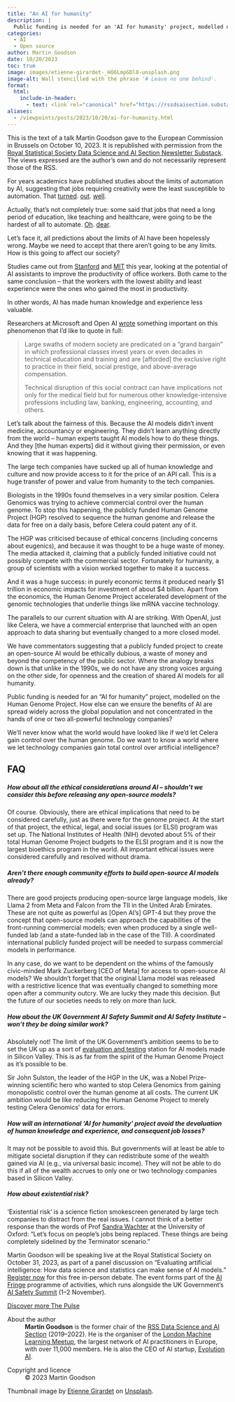 ```yaml
---
title: "An AI for humanity"
description: |
  Public funding is needed for an 'AI for humanity' project, modelled on the Human Genome Project, argues Martin Goodson. How else can we ensure the benefits of AI are spread widely and not concentrated in the hands of technology companies?
categories:
  - AI
  - Open source
author: Martin Goodson
date: 10/20/2023
toc: true
image: images/etienne-girardet-_HO6LmpGDl8-unsplash.png
image-alt: Wall stencilled with the phrase '# Leave no one behind'.
format:
  html:
    include-in-header: 
      - text: <link rel="canonical" href="https://rssdsaisection.substack.com/p/an-ai-for-humanity" />
aliases: 
  - /viewpoints/posts/2023/10/20/ai-for-humanity.html
---
```


::: {.callout-note appearance="simple" style="margin-top: 0;"}
This is the text of a talk Martin Goodson gave to the European Commission in Brussels on October 10, 2023. It is republished with permission from the [Royal Statistical Society Data Science and AI Section Newsletter Substack](https://rssdsaisection.substack.com/p/an-ai-for-humanity). The views expressed are the author's own and do not necessarily represent those of the RSS.
:::

For years academics have published studies about the limits of automation by AI, suggesting that jobs requiring creativity were the least susceptible to automation. That [turned](https://www.businessinsider.com/lost-job-chatgpt-made-me-obsolete-copywriter-2023-7?r=US&IR=T). [out](https://www.washingtonpost.com/technology/2023/06/02/ai-taking-jobs/). [well](https://www.theguardian.com/film/2023/aug/21/ai-jobs-hollywood-writers-actors-strike).

Actually, that's not completely true: some said that jobs that need a long period of education, like teaching and healthcare, were going to be the hardest of all to automate. [Oh](https://www.khanacademy.org/khan-labs). [dear](https://www.microsoft.com/en-us/research/uploads/prod/2023/03/GPT-4_medical_benchmarks.pdf).

Let's face it, all predictions about the limits of AI have been hopelessly wrong. Maybe we need to accept that there aren’t going to be any limits. How is this going to affect our society?

Studies came out from [Stanford](https://www.nber.org/papers/w31161) and [MIT](https://www.science.org/doi/10.1126/science.adh2586) this year, looking at the potential of AI assistants to improve the productivity of office workers. Both came to the same conclusion -- that the workers with the lowest ability and least experience were the ones who gained the most in productivity.

In other words, AI has made human knowledge and experience less valuable.

Researchers at Microsoft and Open AI [wrote](https://arxiv.org/abs/2303.13375) something important on this phenomenon that I’d like to quote in full:

> Large swaths of modern society are predicated on a “grand bargain” in which professional classes invest years or even decades in technical education and training and are [afforded] the exclusive right to practice in their field, social prestige, and above-average compensation.
>
> Technical disruption of this social contract can have implications not only for the medical field but for numerous other knowledge-intensive professions including law, banking, engineering, accounting, and others.

Let’s talk about the fairness of this. Because the AI models didn’t invent medicine, accountancy or engineering. They didn’t learn anything directly from the world -- human experts taught AI models how to do these things. And they [the human experts] did it without giving their permission, or even knowing that it was happening.

The large tech companies have sucked up all of human knowledge and culture and now provide access to it for the price of an API call. This is a huge transfer of power and value from humanity to the tech companies.

Biologists in the 1990s found themselves in a very similar position. Celera Genomics was trying to achieve commercial control over the human genome. To stop this happening, the publicly funded Human Genome Project (HGP) resolved to sequence the human genome and release the data for free on a daily basis, before Celera could patent any of it.

The HGP was criticised because of ethical concerns (including concerns about eugenics), and because it was thought to be a huge waste of money. The media attacked it, claiming that a publicly funded initiative could not possibly compete with the commercial sector. Fortunately for humanity, a group of scientists with a vision worked together to make it a success.

And it was a huge success: in purely economic terms it produced nearly $1 trillion in economic impacts for investment of about $4 billion. Apart from the economics, the Human Genome Project accelerated development of the genomic technologies that underlie things like mRNA vaccine technology.

The parallels to our current situation with AI are striking. With OpenAI, just like Celera, we have a commercial enterprise that launched with an open approach to data sharing but eventually changed to a more closed model.

We have commentators suggesting that a publicly funded project to create an open-source AI would be ethically dubious, a waste of money and beyond the competency of the public sector. Where the analogy breaks down is that unlike in the 1990s, we do not have any strong voices arguing on the other side, for openness and the creation of shared AI models for all humanity.

Public funding is needed for an “AI for humanity” project, modelled on the Human Genome Project. How else can we ensure the benefits of AI are spread widely across the global population and not concentrated in the hands of one or two all-powerful technology companies?

We’ll never know what the world would have looked like if we’d let Celera gain control over the human genome. Do we want to know a world where we let technology companies gain total control over artificial intelligence?

## FAQ
##### How about all the ethical considerations around AI -- shouldn’t we consider this before releasing any open-source models?
Of course. Obviously, there are ethical implications that need to be considered carefully, just as there were for the genome project. At the start of that project, the ethical, legal, and social issues (or ELSI) program was set up. The National Institutes of Health (NIH) devoted about 5% of their total Human Genome Project budgets to the ELSI program and it is now the largest bioethics program in the world. All important ethical issues were considered carefully and resolved without drama.

##### Aren’t there enough community efforts to build open-source AI models already?
There are good projects producing open-source large language models, like Llama 2 from Meta and Falcon from the TII in the United Arab Emirates. These are not quite as powerful as [Open AI's] GPT-4 but they prove the concept that open-source models can approach the capabilities of the front-running commercial models; even when produced by a single well-funded lab (and a state-funded lab in the case of the TII). A coordinated international publicly funded project will be needed to surpass commercial models in performance.

In any case, do we want to be dependent on the whims of the famously civic-minded Mark Zuckerberg [CEO of Meta] for access to open-source AI models? We shouldn’t forget that the original Llama model was released with a restrictive licence that was eventually changed to something more open after a community outcry. We are lucky they made this decision. But the future of our societies needs to rely on more than luck.

##### How about the UK Government AI Safety Summit and AI Safety Institute -- won’t they be doing similar work?
Absolutely not! The limit of the UK Government’s ambition seems to be to set the UK up as a sort of [evaluation and testing](https://www.politico.eu/article/uk-pitch-ai-safety-institute-rishi-sunak/) station for AI models made in Silicon Valley. This is as far from the spirit of the Human Genome Project as it’s possible to be.

Sir John Sulston, the leader of the HGP in the UK, was a Nobel Prize-winning scientific hero who wanted to stop Celera Genomics from gaining monopolistic control over the human genome at all costs. The current UK ambition would be like reducing the Human Genome Project to merely testing Celera Genomics’ data for errors.

##### How will an international ‘AI for humanity’ project avoid the devaluation of human knowledge and experience, and consequent job losses?
It may not be possible to avoid this. But governments will at least be able to mitigate societal disruption if they can redistribute some of the wealth gained via AI (e.g., via universal basic income). They will not be able to do this if all of the wealth accrues to only one or two technology companies based in Silicon Valley.

##### How about existential risk?
‘Existential risk’ is a science fiction smokescreen generated by large tech companies to distract from the real issues. I cannot think of a better response than the words of Prof [Sandra Wachter](https://www.independent.co.uk/tech/rishi-sunak-university-of-oxford-san-francisco-government-people-b2349105.html) at the University of Oxford: “Let’s focus on people’s jobs being replaced. These things are being completely sidelined by the Terminator scenario.”

::: {.callout-note appearance="simple"}
Martin Goodson will be speaking live at the Royal Statistical Society on October 31, 2023, as part of a panel discussion on "Evaluating artificial intelligence: How data science and statistics can make sense of AI models." [Register now](https://rss.org.uk/training-events/events/events-2023/rss-events/evaluating-artificial-intelligence-how-data-scienc/#fulleventinfo) for this free in-person debate. The event forms part of the [AI Fringe](https://aifringe.org/) programme of activities, which runs alongside the UK Government's [AI Safety Summit](https://www.gov.uk/government/topical-events/ai-safety-summit-2023) (1--2 November).
:::

::: {.article-btn}
[Discover more The Pulse](/the-pulse/index.qmd)
:::

::: {.further-info}
::: grid
::: {.g-col-12 .g-col-md-12}
About the author
: **Martin Goodson** is the former chair of the [RSS Data Science and AI Section](https://rss.org.uk/membership/rss-groups-and-committees/sections/data-science-section/) (2019--2022). He is the organiser of the [London Machine Learning Meetup](https://www.meetup.com/london-machine-learning-meetup/), the largest network of AI practitioners in Europe, with over 11,000 members. He is also the CEO of AI startup, [Evolution AI](https://www.evolution.ai/).
:::
::: {.g-col-12 .g-col-md-12}
Copyright and licence
: &copy; 2023 Martin Goodson

Thumbnail image by <a href="https://unsplash.com/@etiennegirardet?utm_content=creditCopyText&utm_medium=referral&utm_source=unsplash">Etienne Girardet</a> on <a href="https://unsplash.com/photos/a-red-wall-with-a-white-sticker-on-it-_HO6LmpGDl8?utm_content=creditCopyText&utm_medium=referral&utm_source=unsplash">Unsplash</a>.

:::
:::
:::